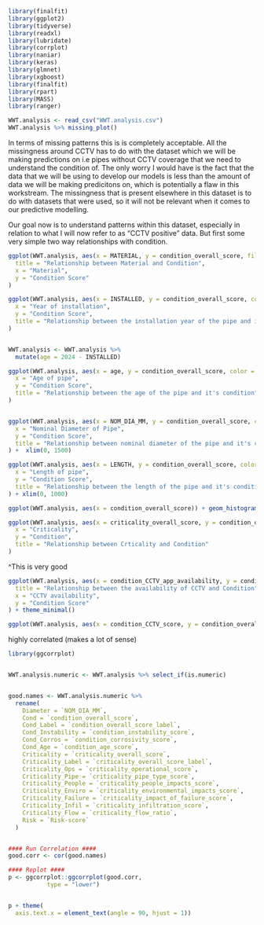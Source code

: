 ```r
library(finalfit)
library(ggplot2)
library(tidyverse)
library(readxl)
library(lubridate)
library(corrplot)
library(naniar)
library(keras)
library(glmnet)
library(xgboost)
library(finalfit)
library(rpart)
library(MASS)
library(ranger)

WWT.analysis <- read_csv("WWT.analysis.csv")
WWT.analysis %>% missing_plot()
```
In terms of missing patterns this is is completely acceptable. All the missingness around CCTV has to do with the dataset which we will be making predictions on i.e pipes without CCTV coverage that we need to understand the condition of. The only worry I would have is the fact that the data that we will be using to develop our models is less than the amount of data we will be making predicitons on, which is potentially a flaw in this workstream. The missingness that is present elsewhere in this dataset is to do with datasets that were used, so it will not be relevant when it comes to our predictive modelling. 


Our goal now is to understand patterns within this dataset, especially in relation to what I will now refer to as "CCTV positive" data.  But first some very simple two way relationships with condition. 


```r
ggplot(WWT.analysis, aes(x = MATERIAL, y = condition_overall_score, fill = MATERIAL)) + geom_boxplot() + labs(
  title = "Relationship between Material and Condition",
  x = "Material",
  y = "Condition Score"
)
```
```r
ggplot(WWT.analysis, aes(x = INSTALLED, y = condition_overall_score, color = MATERIAL)) + geom_point() + labs(
  x = "Year of installation",
  y = "Condition Score",
  title = "Relationship between the installation year of the pipe and it's condition"
)


WWT.analysis <- WWT.analysis %>%
  mutate(age = 2024 - INSTALLED)

ggplot(WWT.analysis, aes(x = age, y = condition_overall_score, color = MATERIAL)) + geom_point() + geom_smooth(method = "lm", col = "blue") + labs(
  x = "Age of pipe",
  y = "Condition Score",
  title = "Relationship between the age of the pipe and it's condition"
)



```



```r
ggplot(WWT.analysis, aes(x = NOM_DIA_MM, y = condition_overall_score, color = MATERIAL)) + geom_point() + geom_smooth(method = "gam", col = "blue") + labs(
  x = "Nominal Diameter of Pipe",
  y = "Condition Score",
  title = "Relationship between nominal diameter of the pipe and it's condition"
) +  xlim(0, 1500)
```
```r
ggplot(WWT.analysis, aes(x = LENGTH, y = condition_overall_score, color = MATERIAL)) + geom_point() + geom_smooth(method = "lm", col = "blue")+ labs(
  x = "Length of pipe",
  y = "Condition Score",
  title = "Relationship between the length of the pipe and it's condition"
) + xlim(0, 1000)
```



```r
ggplot(WWT.analysis, aes(x = condition_overall_score)) + geom_histogram() + labs(x = "Distribution of condtion across our wastewater local network")
```

```r
ggplot(WWT.analysis, aes(x = criticality_overall_score, y = condition_overall_score, color = MATERIAL)) + geom_point() + geom_smooth(method = "lm", col = "blue") + labs(
  x = "Criticality",
  y = "Condition",
  title = "Relationship between Crticality and Condition"
)
``` 
^This is very good

```r
ggplot(WWT.analysis, aes(x = condition_CCTV_app_availability, y = condition_overall_score)) + geom_violin() + labs(
  title = "Relationship between the availability of CCTV and Condition",
  x = "CCTV availability",
  y = "Condition Score"
) + theme_minimal()
```
```r
ggplot(WWT.analysis, aes(x = condition_CCTV_score, y = condition_overall_score)) + geom_jitter(width = 0.2, height = 0.2, alpha = 0.6)
```
highly correlated (makes a lot of sense)


```r

library(ggcorrplot)


WWT.analysis.numeric <- WWT.analysis %>% select_if(is.numeric)


good.names <- WWT.analysis.numeric %>% 
  rename(
    Diameter = `NOM_DIA_MM`,
    Cond = `condition_overall_score`,
    Cond_Label = `condition_overall_score_label`,
    Cond_Instability = `condition_instability_score`,
    Cond_Corros = `condition_corrosivity_score`,
    Cond_Age = `condition_age_score`,
    Criticality = `criticality_overall_score`,
    Criticality_Label = `criticality_overall_score_label`,
    Criticality_Ops = `criticality_operational_score`,
    Criticality_Pipe = `criticality_pipe_type_score`,
    Criticality_People = `criticality_people_impacts_score`,
    Criticality_Enviro = `criticality_environmental_impacts_score`,
    Criticality_Failure = `criticality_impact_of_failure_score`,
    Criticality_Infil = `criticality_infiltration_score`,
    Criticality_Flow = `criticality_flow_ratio`,
    Risk = `Risk-score`
  )


#### Run Correlation ####
good.corr <- cor(good.names)

#### Replot ####
p <- ggcorrplot::ggcorrplot(good.corr, 
           type = "lower")


p + theme(
  axis.text.x = element_text(angle = 90, hjust = 1))

```
